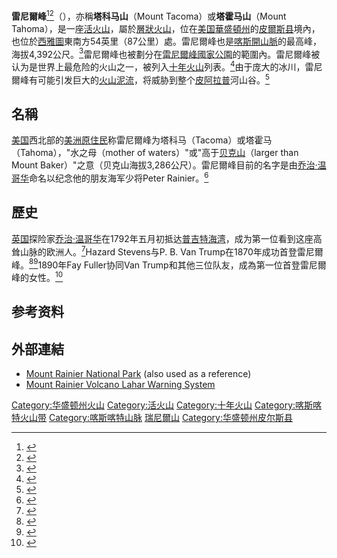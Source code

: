 {{NoteTA
|G1=地名
|zh-cn:雷尼尔山; zh-tw:雷尼爾峰; zh-hk:雷尼爾山;
}}
{{Infobox mountain
| 名稱 = 雷尼爾峰
| other_name =
| 照片 = Rainiersourdoughridge.jpg
| 照片說明 = 
| 海拔 = {{convert|4392|m|ft|0}}
| elevation_system = NAVD88
| elevation_ref = <ref name=PB>{{cite peakbagger|pid=2296|title=Mount Rainier, Washington|accessdate=January 1, 2016}}</ref>
| 相對高度 = {{convert|4026|m|ft|0}}
| prominence_ref = <ref name=PB/>
| listing = [[十年火山|十年火山]]
| pushpin_map = USA
| pushpin_map_caption = 雷尼爾峰的位置
| lat_d  = 46.8528857
| long_d = -121.7603744
| 位置 = {{美国}}[[华盛顿州|华盛顿州]]
| 山脈 = [[喀斯开山脉|喀斯开山脉]]
| 座標 = {{coord|46|51|11.9|N|121|45|35.6|W|type:mountain_region:US|display=inline}}
| 地形圖 =
| 類別 = [[复式火山|复式火山]]
| 年齡 = 500,000年
| 最近喷发 = 1894年11至12月<ref name="SI">{{cite gvp |vnum = 1201-03- |name = Rainier |accessdate = 2008-08-27}}</ref>
| 首次登頂 = 1870年<br />Hazard Stevens與P. B. Van Trump
| 攀登路線 = 岩/冰攀
}}

'''雷尼爾峰'''<ref>{{cite book|author1=周定国|title=世界地名翻译大辞典|date=2007|publisher=中国对外翻译出版公司|location=北京|isbn=978-7-5001-0753-8}}</ref><ref>{{Cite web|title=Rainier, Mount - 雷尼爾峰|url=http://terms.naer.edu.tw/detail/3010491/?index=1|accessdate=2021-01-19|author=|date=|format=|work=雙語詞彙、學術名詞暨辭書資訊網|publisher=國家教育研究院|language=zh-tw}}</ref>（{{Lang-en|Mount Rainier}}），亦稱'''塔科马山'''（Mount Tacoma）或'''塔霍马山'''（Mount Tahoma），是一座[[活火山|活火山]]，屬於[[層狀火山|層狀火山]]，位在[[美国|美国]][[華盛頓州|華盛頓州]]的[[皮尔斯县_(华盛顿州)|皮爾斯县]]境內，也位於[[西雅圖|西雅圖]]東南方54英里（87公里）處。雷尼爾峰也是[[喀斯開山脈|喀斯開山脈]]的最高峰，海拔4,392公尺。<ref name="elevation">
 {{cite web
 | last = Hill
 | first = Craig
 | title = Taking the measure of a mountain
 | publisher = [[The_News_Tribune|The News Tribune]]
 | date = 2006-11-16
 | url = http://dwb.thenewstribune.com/soundlife/story/6235014p-5444884c.html
 | archivedate = 2006-11-16
 | archiveurl = http://whittakermountaineering.blogspot.com/2006_11_01_archive.html
 | accessdate = 2008-09-16 }}</ref>雷尼爾峰也被劃分在[[雷尼爾峰國家公園|雷尼爾峰國家公園]]的範圍內。雷尼爾峰被认为是世界上最危险的火山之一，被列入[[十年火山|十年火山]]列表。<ref>{{cite web|url=http://vulcan.wr.usgs.gov/Volcanoes/DecadeVolcanoes/framework.html|title=Decade Volcanoes|work=CVO|publisher=USGS|accessdate=2012-12-07|archive-date=2013-09-03|archive-url=https://web.archive.org/web/20130903225758/http://vulcan.wr.usgs.gov/Volcanoes/DecadeVolcanoes/framework.html|dead-url=no}}</ref>由于庞大的冰川，雷尼爾峰有可能引发巨大的[[火山泥流|火山泥流]]，将威胁到整个[[皮阿拉普_(华盛顿州)|皮阿拉普]]河山谷。<ref name="Driedger">{{cite web
 | last = Driedger
 | first = C.L.
 | coauthors = K.M. Scott
 | title = Mount Rainier – Learning to Live with Volcanic Risk
 | work = Fact Sheet 034-02
 | publisher = U.S. Geological Survey
 | date = March 1, 2005
 | url = http://pubs.usgs.gov/fs/2008/3062/
 | accessdate = 2008-10-30
 | archive-date = 2010-07-20
 | archive-url = https://web.archive.org/web/20100720224906/http://pubs.usgs.gov/fs/2008/3062/
 | dead-url = no
 }}</ref>

==名稱==
[[美国|美国]]西北部的[[美洲原住民|美洲原住民]]称雷尼爾峰为塔科马（Tacoma）或塔霍马（Tahoma），"水之母（mother of waters）"或"高于[[贝克山|贝克山]]（larger than Mount Baker）"之意（贝克山海拔3,286公尺）。雷尼爾峰目前的名字是由[[乔治·温哥华|乔治·温哥华]]命名以纪念他的朋友海军少将Peter Rainier。<ref name="npsNatureNotes">{{cite journal |title=Historical Notes: Vancouver's Voyage |journal=Mount Rainier Nature Notes |url=http://npshistory.com/nature_notes/mora/vol7/vol7-14e.htm |volume=VII |issue=14 |year=1929 |accessdate=2015-02-03}}</ref>

==歷史==
[[英国|英国]]探险家[[乔治·温哥华|乔治·温哥华]]在1792年五月初抵达[[普吉特海湾|普吉特海湾]]，成为第一位看到这座高耸山脉的欧洲人。<ref name="npsNatureNotes">{{cite journal |title=Historical Notes: Vancouver's Voyage |journal=Mount Rainier Nature Notes |url=http://npshistory.com/nature_notes/mora/vol7/vol7-14e.htm |volume=VII |issue=14 |year=1929 |accessdate=2015-02-03}}</ref>Hazard Stevens与P. B. Van Trump在1870年成功首登雷尼爾峰。<ref name="Haines">{{cite book |last=Haines |first=Aubrey L. |title=Mountain fever : historic conquests of Rainier |url=https://archive.org/details/mountainfeverhis0000hain |origyear=1962 |year=1999 |isbn=0-295-97847-3 |publisher=Original publisher: [[Oregon_Historical_Society|Oregon Historical Society]]; Republished by [[University_of_Washington|University of Washington]]}}</ref><ref name="UofOLibraries">{{cite web |url=http://libweb.uoregon.edu/speccoll/photo/fhstevens.html |title=Hazard Stevens photographs, c. 1840s-1918 |accessdate=2008-05-14 |date=March 2006 |work=University of Oregon Libraries Historic Photograph Collections |publisher=[[University_of_Oregon|University of Oregon]] |archive-url=https://web.archive.org/web/20080704085932/http://libweb.uoregon.edu/speccoll/photo/fhstevens.html |archive-date=2008-07-04 |dead-url=yes }}</ref>1890年Fay Fuller协同Van Trump和其他三位队友，成為第一位首登雷尼爾峰的女性。<ref>{{cite book|title=More than Petticoats: Remarkable Washington Women|edition=2nd|publisher=Globe Pequot|year=2010|first=Lynn|last=Bragg}}</ref>

==参考资料==
{{reflist}}

== 外部連結 ==
*[http://www.nps.gov/mora/ Mount Rainier National Park] {{Wayback|url=http://www.nps.gov/mora/ |date=20060720050115 }} (also used as a reference)
*[https://web.archive.org/web/20071012053641/http://volcanoes.usgs.gov/About/Highlights/RainierPilot/Pilot_highlight.html Mount Rainier Volcano Lahar Warning System]
{{十年火山}}
{{十年火山地图}}

[[Category:华盛顿州火山|Category:华盛顿州火山]]
[[Category:活火山|Category:活火山]]
[[Category:十年火山|Category:十年火山]]
[[Category:喀斯喀特火山带|Category:喀斯喀特火山带]]
[[Category:喀斯喀特山脉|Category:喀斯喀特山脉]]
[[Category:瑞尼爾山|]]
[[Category:华盛顿州皮尔斯县|Category:华盛顿州皮尔斯县]]